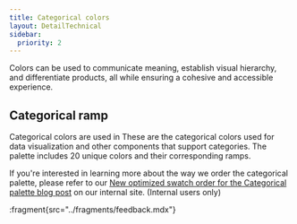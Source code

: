 ```yaml
---
title: Categorical colors
layout: DetailTechnical
sidebar:
  priority: 2
---
```


Colors can be used to communicate meaning, establish visual hierarchy, and differentiate products, all while ensuring a cohesive and accessible experience.

## Categorical ramp

Categorical colors are used in These are the categorical colors used for data visualization and other components that support categories. The palette includes 20 unique colors and their corresponding ramps.

If you're interested in learning more about the way we order the categorical palette, please refer to our [New optimized swatch order for the Categorical palette blog post](https://go/salt-ds-internal/news/updates/20240930-chart-colors) on our internal site. (Internal users only)

<FoundationColorView group="categorical" />

:fragment{src="../fragments/feedback.mdx"}
